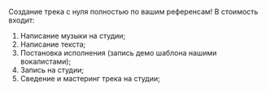 Создание трека с нуля полностью по вашим референсам!
В стоимость входит:

1. Написание музыки на студии;
2. Написание текста;
3. Постановка исполнения (запись демо шаблона нашими вокалистами);
4. Запись на студии;
5. Сведение и мастеринг трека на студии;
